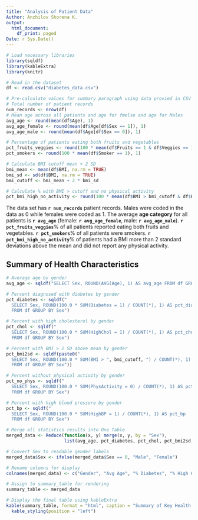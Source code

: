 ```yaml
---
title: "Analysis of Patient Data"
Author: Anzhilov Shorena K.
output:
  html_document:
    df_print: paged
Date: r Sys.Date()
---
```


```r
# Load necessary libraries
library(sqldf)
library(kableExtra)
library(knitr)

# Read in the dataset
df <- read.csv("diabetes_data.csv")
```

```r
# Pre-calculate values for summary paragraph using data provied in CSV
# Total number of patient records
num_records <- nrow(df)
# Mean age across all patients and age for fmelse and age for Males
avg_age <- round(mean(df$Age), 1)
avg_age_female <- round(mean(df$Age[df$Sex == 1]), 1)
avg_age_male <- round(mean(df$Age[df$Sex == 0]), 1)

# Percentage of patients eating both fruits and vegetables
pct_fruits_veggies <- round(100 * mean(df$Fruits == 1 & df$Veggies == 1), 1)
pct_smokers <- round(100 * mean(df$Smoker == 1), 1)

# Calculate BMI cutoff mean + 2 SD
bmi_mean <- mean(df$BMI, na.rm = TRUE)
bmi_sd <- sd(df$BMI, na.rm = TRUE)
bmi_cutoff <- bmi_mean + 2 * bmi_sd

# Calculate % with BMI > cutoff and no physical activity
pct_bmi_high_no_activity <- round(100 * mean(df$BMI > bmi_cutoff & df$PhysActivity == 0), 1)

```
The data set has **`r num_records`** patient records. Males were coded in the data as 0 while females were coded as 1. The average **age category** for all patients is **`r avg_age`** (female: **`r avg_age_female`**, male: **`r avg_age_male`**). **`r pct_fruits_veggies`**% of all patients reported eating both fruits and vegetables. **`r pct_smokers`**% of all patients were smokers. **`r pct_bmi_high_no_activity`**% of patients had a BMI more than 2 standard deviations above the mean and did not report any physical activity.


## Summary of Health Characteristics

```r
# Average age by gender
avg_age <- sqldf("SELECT Sex, ROUND(AVG(Age), 1) AS avg_age FROM df GROUP BY Sex")
```

```r
# Percent diagnosed with diabetes by gender
pct_diabetes <- sqldf("
  SELECT Sex, ROUND(100.0 * SUM(Diabetes = 1) / COUNT(*), 1) AS pct_diabetes
  FROM df GROUP BY Sex")
```

```r
# Percent with high cholesterol by gender
pct_chol <- sqldf("
  SELECT Sex, ROUND(100.0 * SUM(HighChol = 1) / COUNT(*), 1) AS pct_chol
  FROM df GROUP BY Sex")
```


```r
# Percent with BMI > 2 SD above mean by gender
pct_bmi2sd <- sqldf(paste0("
  SELECT Sex, ROUND(100.0 * SUM(BMI > ", bmi_cutoff, ") / COUNT(*), 1) AS pct_bmi2sd
  FROM df GROUP BY Sex"))
```

```r
# Percent without physical activity by gender
pct_no_phys <- sqldf("
  SELECT Sex, ROUND(100.0 * SUM(PhysActivity = 0) / COUNT(*), 1) AS pct_no_activity
  FROM df GROUP BY Sex")
```

```r
# Percent with high blood pressure by gender
pct_bp <- sqldf("
  SELECT Sex, ROUND(100.0 * SUM(HighBP = 1) / COUNT(*), 1) AS pct_bp
  FROM df GROUP BY Sex")
```

```r
# Merge all statistics results into One Table
merged_data <- Reduce(function(x, y) merge(x, y, by = "Sex"),
                      list(avg_age, pct_diabetes, pct_chol, pct_bmi2sd, pct_no_phys, pct_bp))

# Convert Sex to readable gender labels
merged_data$Sex <- ifelse(merged_data$Sex == 0, "Male", "Female")

# Rename columns for display
colnames(merged_data) <- c("Gender", "Avg Age", "% Diabetes", "% High Chol", "% BMI > 2SD", "% No Activity", "% High BP")

# Assign to summary_table for rendering
summary_table <- merged_data
```

```r
# Display the final table using kableExtra
kable(summary_table, format = "html", caption = "Summary of Key Health Metrics by Gender") %>%
  kable_styling(position = "left")
```